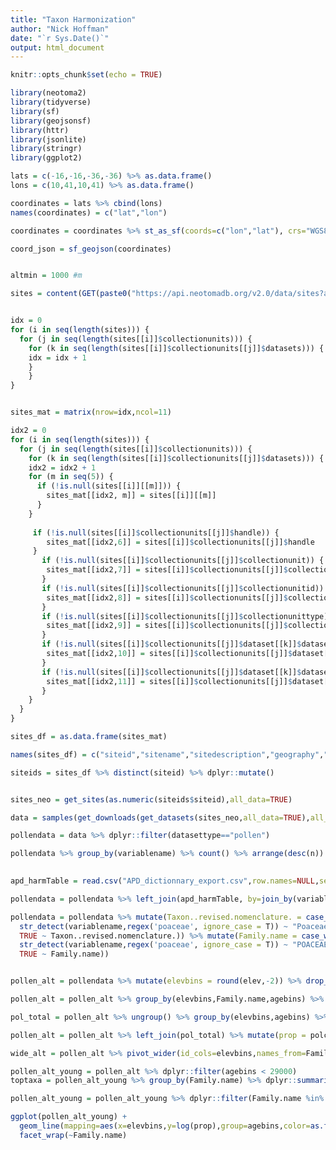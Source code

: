 ```yaml
---
title: "Taxon Harmonization"
author: "Nick Hoffman"
date: "`r Sys.Date()`"
output: html_document
---
```


```r
knitr::opts_chunk$set(echo = TRUE)
```

```r

library(neotoma2)
library(tidyverse)
library(sf)
library(geojsonsf)
library(httr)
library(jsonlite)
library(stringr)
library(ggplot2)
```

```r

lats = c(-16,-16,-36,-36) %>% as.data.frame()
lons = c(10,41,10,41) %>% as.data.frame()

coordinates = lats %>% cbind(lons) 
names(coordinates) = c("lat","lon")

coordinates = coordinates %>% st_as_sf(coords=c("lon","lat"), crs="WGS84") %>% mutate(dummyID = 1) %>% group_by(dummyID) %>% dplyr::summarize() %>% st_cast("POLYGON")

coord_json = sf_geojson(coordinates)


altmin = 1000 #m

sites = content(GET(paste0("https://api.neotomadb.org/v2.0/data/sites?altmin=",altmin,"&loc=",coord_json,"&limit=999&offset=0")))$data


idx = 0
for (i in seq(length(sites))) {
  for (j in seq(length(sites[[i]]$collectionunits))) {
    for (k in seq(length(sites[[i]]$collectionunits[[j]]$datasets))) {
    idx = idx + 1
    }
    }
}


sites_mat = matrix(nrow=idx,ncol=11)

idx2 = 0
for (i in seq(length(sites))) {
  for (j in seq(length(sites[[i]]$collectionunits))) {
    for (k in seq(length(sites[[i]]$collectionunits[[j]]$datasets))) {
    idx2 = idx2 + 1
    for (m in seq(5)) {
      if (!is.null(sites[[i]][[m]])) {
        sites_mat[[idx2, m]] = sites[[i]][[m]]
      }
    }
    
     if (!is.null(sites[[i]]$collectionunits[[j]]$handle)) {
        sites_mat[[idx2,6]] = sites[[i]]$collectionunits[[j]]$handle
     }
       if (!is.null(sites[[i]]$collectionunits[[j]]$collectionunit)) {
        sites_mat[[idx2,7]] = sites[[i]]$collectionunits[[j]]$collectionunit
       }
       if (!is.null(sites[[i]]$collectionunits[[j]]$collectionunitid)) {
        sites_mat[[idx2,8]] = sites[[i]]$collectionunits[[j]]$collectionunitid
       }
       if (!is.null(sites[[i]]$collectionunits[[j]]$collectionunittype)) {
        sites_mat[[idx2,9]] = sites[[i]]$collectionunits[[j]]$collectionunittype
       }
       if (!is.null(sites[[i]]$collectionunits[[j]]$dataset[[k]]$datasetid)) {
        sites_mat[[idx2,10]] = sites[[i]]$collectionunits[[j]]$dataset[[k]]$datasetid
       }
       if (!is.null(sites[[i]]$collectionunits[[j]]$dataset[[k]]$datasettype)) {
        sites_mat[[idx2,11]] = sites[[i]]$collectionunits[[j]]$dataset[[k]]$datasettype
       }
    }
  }
}

sites_df = as.data.frame(sites_mat)

names(sites_df) = c("siteid","sitename","sitedescription","geography","altitude","handle","collectionunit","collectionunitid","collectionunittype","datasetid","datasettype")

siteids = sites_df %>% distinct(siteid) %>% dplyr::mutate()


sites_neo = get_sites(as.numeric(siteids$siteid),all_data=TRUE)

data = samples(get_downloads(get_datasets(sites_neo,all_data=TRUE),all_data=TRUE))

pollendata = data %>% dplyr::filter(datasettype=="pollen")

pollendata %>% group_by(variablename) %>% count() %>% arrange(desc(n))
  

apd_harmTable = read.csv("APD_dictionnary_export.csv",row.names=NULL,sep=";")

pollendata = pollendata %>% left_join(apd_harmTable, by=join_by(variablename == Taxon..original.name.))

pollendata = pollendata %>% mutate(Taxon..revised.nomenclature. = case_when(
  str_detect(variablename,regex('poaceae', ignore_case = T)) ~ "Poaceae undiff.", 
  TRUE ~ Taxon..revised.nomenclature.)) %>% mutate(Family.name = case_when(
  str_detect(variablename,regex('poaceae', ignore_case = T)) ~ "POACEAE", 
  TRUE ~ Family.name))


pollen_alt = pollendata %>% mutate(elevbins = round(elev,-2)) %>% drop_na(age) %>% mutate(agebins = round(age/5000)*5000)

pollen_alt = pollen_alt %>% group_by(elevbins,Family.name,agebins) %>% summarize(polcount = sum(value)) 

pol_total = pollen_alt %>% ungroup() %>% group_by(elevbins,agebins) %>% summarize(total = sum(polcount))

pollen_alt = pollen_alt %>% left_join(pol_total) %>% mutate(prop = polcount/total*100) %>% drop_na()

wide_alt = pollen_alt %>% pivot_wider(id_cols=elevbins,names_from=Family.name,values_from=prop)

pollen_alt_young = pollen_alt %>% dplyr::filter(agebins < 29000) 
toptaxa = pollen_alt_young %>% group_by(Family.name) %>% dplyr::summarize(propsum = sum(prop)) %>% arrange(desc(propsum)) %>% head(n=10)

pollen_alt_young = pollen_alt_young %>% dplyr::filter(Family.name %in% toptaxa$Family.name)

ggplot(pollen_alt_young) +
  geom_line(mapping=aes(x=elevbins,y=log(prop),group=agebins,color=as.factor(agebins)),lwd=2) + 
  facet_wrap(~Family.name) 


```